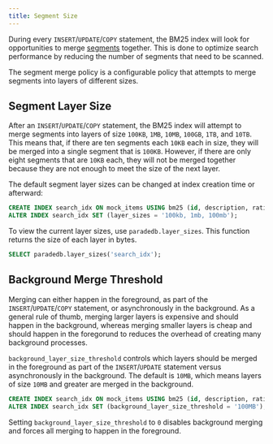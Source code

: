 ```yaml
---
title: Segment Size
---
```


During every `INSERT`/`UPDATE`/`COPY` statement, the BM25 index will look for opportunities to merge [segments](/documentation/concepts/index#segment) together.
This is done to optimize search performance by reducing the number of segments that need to be scanned.

The segment merge policy is a configurable policy that attempts to merge segments into layers of different sizes.

## Segment Layer Size

After an `INSERT`/`UPDATE`/`COPY` statement, the BM25 index will attempt to merge segments into layers of size `100KB`, `1MB`, `10MB`, `100GB`, `1TB`, and `10TB`. This means
that, if there are ten segments each `10KB` each in size, they will be merged into a single segment that is `100KB`. However,
if there are only eight segments that are `10KB` each, they will not be merged together because they are not enough to meet the size
of the next layer.

The default segment layer sizes can be changed at index creation time or afterward:

```sql
CREATE INDEX search_idx ON mock_items USING bm25 (id, description, rating) WITH (key_field = 'id', layer_sizes = '1kb, 10kb, 100MB');
ALTER INDEX search_idx SET (layer_sizes = '100kb, 1mb, 100mb');
```

To view the current layer sizes, use `paradedb.layer_sizes`. This function returns the size of each layer in bytes.

```sql
SELECT paradedb.layer_sizes('search_idx');
```

## Background Merge Threshold

Merging can either happen in the foreground, as part of the `INSERT`/`UPDATE`/`COPY` statement, or asynchronously in the background. As a general
rule of thumb, merging larger layers is expensive and should happen in the background, whereas merging smaller layers is cheap and should happen in the foregorund
to reduces the overhead of creating many background processes.

`background_layer_size_threshold` controls which layers should be merged in the foreground as part of the `INSERT`/`UPDATE` statement
versus asynchronously in the background. The default is `10MB`, which means layers of size `10MB` and greater are merged in the background.

```sql
CREATE INDEX search_idx ON mock_items USING bm25 (id, description, rating) WITH (key_field = 'id', background_layer_size_threshold = '100MB');
ALTER INDEX search_idx SET (background_layer_size_threshold = '100MB');
```

Setting `background_layer_size_threshold` to `0` disables background merging and forces all merging to happen in the foreground.
